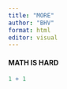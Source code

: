```yaml
---
title: "MORE"
author: "BHV"
format: html
editor: visual
---
```


#### MATH IS HARD

```r
1 + 1
```
